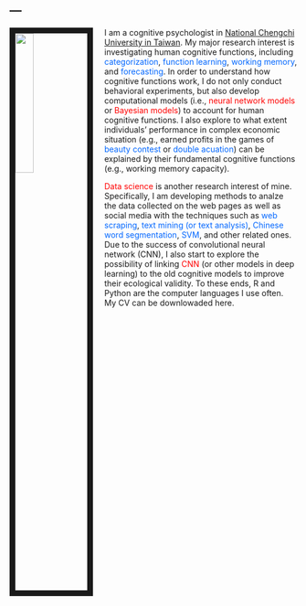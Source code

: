 ---
---

<link rel="stylesheet" href="styles.css" type="text/css">

<img src="Snapseed.jpg" style="width:25%; border:10px solid; margin-right: 20px" align="left">

I am a cognitive psychologist in [National Chengchi University in Taiwan](http://www.nccu.edu.tw/?locale=en). My major research interest is investigating human cognitive functions, including <font color="#0066FF">categorization</font>, <font color="#0066FF">function learning</font>, <font color="#0066FF">working memory</font>, and <font color="#0066FF">forecasting</font>. In order to understand how cognitive functions work, I do not only conduct behavioral experiments, but also develop computational models (i.e., <font color="#FF0000">neural network models</font> or <font color="#FF0000">Bayesian models</font>) to account for human cognitive functions. I also explore to what extent individuals' performance in complex economic situation (e.g., earned profits in the games of <font color="#0066FF">beauty contest</font> or <font color="#0066FF">double acuation</font>) can be explained by their fundamental cognitive functions (e.g., working memory capacity).

<font color="#FF0000">Data science</font> is another research interest of mine. Specifically, I am developing methods to analze the data collected on the web pages as well as social media with the techniques such as <font color="#0066FF">web scraping</font>, <font color="#0066FF">text mining (or text analysis)</font>, <font color="#0066FF">Chinese word segmentation</font>, <font color="#0066FF">SVM</font>, and other related ones. Due to the success of convolutional neural network (CNN), I also start to explore the possibility of linking <font color="#FF0000">CNN</font> (or other models in deep learning) to the old cognitive models to improve their ecological validity. To these ends, R and Python are the computer languages I use often. My CV can be downlowaded here.
